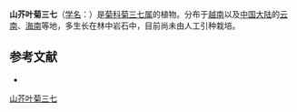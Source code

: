 {{Speciesbox
| name = 山芥叶菊三七
| status = 
| status_system = 
| image =
| genus = Gynura
| species = barbareiofolia
| authority = Gagnep.
}}

'''山芥叶菊三七'''（[[学名|学名]]：{{lang|la|''Gynura barbareiofolia''}}）是[[菊科|菊科]][[菊三七属|菊三七属]]的植物。分布于[[越南|越南]]以及[[中国大陆|中国大陆]]的[[云南|云南]]、[[海南|海南]]等地，多生长在林中岩石中，目前尚未由人工引种栽培。

== 参考文献 ==
<div class="references-small">
* {{cite web| url =http://www.bioinfo.cn/db05/KmzwSpecies.php?action=view&id=4624| title =山芥叶菊三七| work =《中国高等植物数据库全库》| publisher =中国科学院微生物研究所| author =昆明植物研究所| accessdate =2009-02-25| deadurl =yes| archiveurl =https://web.archive.org/web/20160305033638/http://www.bioinfo.cn/db05/KmzwSpecies.php?action=view&id=4624| archivedate =2016-03-05}}
</div>

[[Category:菊三七属|山芥叶菊三七]]


{{植物小作品}}